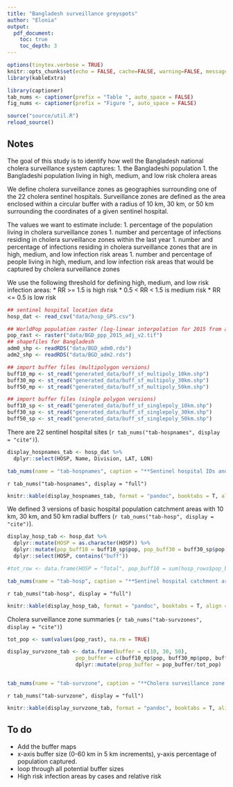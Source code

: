```yaml
---
title: "Bangladesh surveillance greyspots"
author: "Elonia"
output: 
  pdf_document:
    toc: true
    toc_depth: 3
---
```


```r
options(tinytex.verbose = TRUE)
knitr::opts_chunk$set(echo = FALSE, cache=FALSE, warning=FALSE, message=FALSE, fig.align="center")
library(kableExtra)

```

```r
library(captioner)
tab_nums <- captioner(prefix = "Table ", auto_space = FALSE)
fig_nums <- captioner(prefix = "Figure ", auto_space = FALSE)
```

```r
source("source/util.R")
reload_source()

```

## Notes
The goal of this study is to identify how well the Bangladesh national cholera surveillance system captures:
1. the Bangladeshi population
1. the Bangladeshi population living in high, medium, and low risk cholera areas

We define cholera surveillance zones as geographies surrounding one of the 22 cholera sentinel hospitals. Surveillance zones are defined as the area enclosed within a circular buffer with a radius of 10 km, 30 km, or 50 km surrounding the coordinates of a given sentinel hospital.

The values we want to estimate include:
1. percentage of the population living in cholera surveillance zones
1. number and percentage of infections residing in cholera surveillance zones within the last year
1. number and percentage of infections residing in cholera surveillance zones that are in high, medium, and low infection risk areas
1. number and percentage of people living in high, medium, and low infection risk areas that would be captured by cholera surveillance zones

We use the following threshold for defining high, medium, and low risk infection areas:
* RR >= 1.5 is high risk
* 0.5 < RR < 1.5 is medium risk
* RR <= 0.5 is low risk

```r

## sentinel hospital location data
hosp_dat <- read_csv("data/hosp_GPS.csv")

## WorldPop population raster (log-linear interpolation for 2015 from all WorldPop raster data )
pop_rast <- raster("data/BGD_ppp_2015_adj_v2.tif")
## shapefiles for Bangladesh
adm0_shp <- readRDS("data/BGD_adm0.rds")
adm2_shp <- readRDS("data/BGD_adm2.rds")

## import buffer files (multipolygon versions)
buff10_mp <- st_read("generated_data/buff_sf_multipoly_10km.shp")
buff30_mp <- st_read("generated_data/buff_sf_multipoly_30km.shp")
buff50_mp <- st_read("generated_data/buff_sf_multipoly_50km.shp")

## import buffer files (single polygon versions)
buff10_sp <- st_read("generated_data/buff_sf_singlepoly_10km.shp")
buff30_sp <- st_read("generated_data/buff_sf_singlepoly_30km.shp")
buff50_sp <- st_read("generated_data/buff_sf_singlepoly_50km.shp")

```


There are 22 sentinel hospital sites (`r tab_nums("tab-hospnames", display = "cite")`).

```r

display_hospnames_tab <- hosp_dat %>% 
  dplyr::select(HOSP, Name, Division, LAT, LON)

tab_nums(name = "tab-hospnames", caption = "**Sentinel hospital IDs and locations.**", display = FALSE)
```

`r tab_nums("tab-hospnames", display = "full")`

```r
knitr::kable(display_hospnames_tab, format = "pandoc", booktabs = T, align = "c", row.names = FALSE, col.names = c("ID", "Hospital", "Division", "Latitude", "Longitude"))

```

We defined 3 versions of basic hospital population catchment areas with 10 km, 30 km, and 50 km radial buffers (`r tab_nums("tab-hosp", display = "cite")`).


```r

display_hosp_tab <- hosp_dat %>%
  dplyr::mutate(HOSP = as.character(HOSP)) %>%
  dplyr::mutate(pop_buff10 = buff10_sp$pop, pop_buff30 = buff30_sp$pop, pop_buff50 = buff50_sp$pop) %>%
  dplyr::select(HOSP, contains("buff"))

#tot_row <- data.frame(HOSP = "Total", pop_buff10 = sum(hosp_rows$pop_buff10), pop_buff30 = sum(hosp_rows$pop_buff30), pop_buff50 = sum(hosp_rows$pop_buff50))

tab_nums(name = "tab-hosp", caption = "**Sentinel hospital catchment areas.**", display = FALSE)
```

`r tab_nums("tab-hosp", display = "full")`

```r
knitr::kable(display_hosp_tab, format = "pandoc", booktabs = T, align = "c", row.names = FALSE, col.names = c("ID", "Pop (10km)", "Pop (30km)", "Pop (50km)"))

```

Cholera surveillance zone summaries (`r tab_nums("tab-survzones", display = "cite")`)

```r

tot_pop <- sum(values(pop_rast), na.rm = TRUE)

display_survzone_tab <- data.frame(buffer = c(10, 30, 50), 
                      pop_buffer = c(buff10_mp$pop, buff30_mp$pop, buff50_mp$pop)) %>%
                      dplyr::mutate(prop_buffer = pop_buffer/tot_pop)


tab_nums(name = "tab-survzone", caption = "**Cholera surveillance zone summary.**", display = FALSE)
```

`r tab_nums("tab-survzone", display = "full")`

```r
knitr::kable(display_survzone_tab, format = "pandoc", booktabs = T, align = "c", row.names = FALSE, col.names = c("Buffer (km)", "Pop", "Prop of Pop"))

```



## To do
* Add the buffer maps
* x-axis buffer size (0-60 km in 5 km increments), y-axis percentage of population captured.
* loop through all potential buffer sizes
* High risk infection areas by cases and relative risk